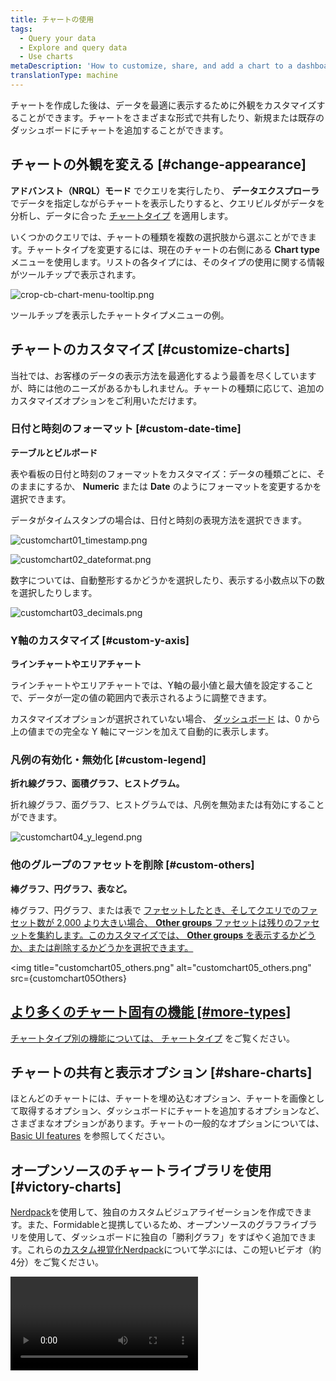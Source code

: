 ```yaml
---
title: チャートの使用
tags:
  - Query your data
  - Explore and query data
  - Use charts
metaDescription: 'How to customize, share, and add a chart to a dashboard in New Relic'
translationType: machine
---
```








チャートを作成した後は、データを最適に表示するために外観をカスタマイズすることができます。チャートをさまざまな形式で共有したり、新規または既存のダッシュボードにチャートを追加することができます。

## チャートの外観を変える [#change-appearance]

**アドバンスト（NRQL）モード** でクエリを実行したり、 **データエクスプローラ** でデータを指定しながらチャートを表示したりすると、クエリビルダがデータを分析し、データに合った [チャートタイプ](/docs/insights/use-insights-ui/manage-dashboards/insights-chart-types) を適用します。

いくつかのクエリでは、チャートの種類を複数の選択肢から選ぶことができます。チャートタイプを変更するには、現在のチャートの右側にある **Chart type** メニューを使用します。リストの各タイプには、そのタイプの使用に関する情報がツールチップで表示されます。

<img
  title="crop-cb-chart-menu-tooltip.png"
  alt="crop-cb-chart-menu-tooltip.png"
  src={cropCbChartMenuTooltip0}
/>

<figcaption>
  ツールチップを表示したチャートタイプメニューの例。
</figcaption>

## チャートのカスタマイズ [#customize-charts]

当社では、お客様のデータの表示方法を最適化するよう最善を尽くしていますが、時には他のニーズがあるかもしれません。チャートの種類に応じて、追加のカスタマイズオプションをご利用いただけます。

### 日付と時刻のフォーマット [#custom-date-time]

**テーブルとビルボード**

表や看板の日付と時刻のフォーマットをカスタマイズ：データの種類ごとに、そのままにするか、 **Numeric** または **Date** のようにフォーマットを変更するかを選択できます。

データがタイムスタンプの場合は、日付と時刻の表現方法を選択できます。

<img
  title="customchart01_timestamp.png"
  alt="customchart01_timestamp.png"
  src={customchart01Timestamp}
/>

<img
  title="customchart02_dateformat.png"
  alt="customchart02_dateformat.png"
  src={customchart02Dateformat}
/>

数字については、自動整形するかどうかを選択したり、表示する小数点以下の数を選択したりします。

<img
  title="customchart03_decimals.png"
  alt="customchart03_decimals.png"
  src={customchart03Decimals}
/>

### Y軸のカスタマイズ [#custom-y-axis]

**ラインチャートやエリアチャート**

ラインチャートやエリアチャートでは、Y軸の最小値と最大値を設定することで、データが一定の値の範囲内で表示されるように調整できます。

カスタマイズオプションが選択されていない場合、 [ダッシュボード](/docs/query-your-data/explore-query-data/dashboards/introduction-dashboards) は、0 から上の値までの完全な Y 軸にマージンを加えて自動的に表示します。

### 凡例の有効化・無効化 [#custom-legend]

**折れ線グラフ、面積グラフ、ヒストグラム。**

折れ線グラフ、面グラフ、ヒストグラムでは、凡例を無効または有効にすることができます。

<img
  title="customchart04_y_legend.png"
  alt="customchart04_y_legend.png"
  src={customchart04YLegend}
/>

### 他のグループのファセットを削除 [#custom-others]

**棒グラフ、円グラフ、表など。**

棒グラフ、円グラフ、または表で [ファセットしたとき、そしてクエリでのファセット数が 2,000 より大きい場合、 **Other groups** ファセットは残りのファセットを集約します。このカスタマイズでは、 **Other groups** を表示するかどうか、または削除するかどうかを選択できます。](/docs/query-your-data/explore-query-data/dashboards/filter-new-relic-one-dashboards-facets)

<img
  title="customchart05_others.png"
  alt="customchart05_others.png"
  src={customchart05Others}
>
  [](/docs/query-your-data/explore-query-data/dashboards/filter-new-relic-one-dashboards-facets)
</img>

## [より多くのチャート固有の機能 [#more-types]](/docs/query-your-data/explore-query-data/dashboards/filter-new-relic-one-dashboards-facets)

[チャートタイプ別の機能については、 ](/docs/query-your-data/explore-query-data/dashboards/filter-new-relic-one-dashboards-facets)[チャートタイプ](/docs/insights/use-insights-ui/manage-dashboards/chart-types/) をご覧ください。

## チャートの共有と表示オプション [#share-charts]

ほとんどのチャートには、チャートを埋め込むオプション、チャートを画像として取得するオプション、ダッシュボードにチャートを追加するオプションなど、さまざまなオプションがあります。チャートの一般的なオプションについては、 [Basic UI features](/docs/new-relic-one/use-new-relic-one/get-started/new-relic-one-core-ui-components) を参照してください。

## オープンソースのチャートライブラリを使用 [#victory-charts]

[Nerdpack](https://developer.newrelic.com/explore-docs/custom-viz/)を使用して、独自のカスタムビジュアライゼーションを作成できます。また、Formidableと提携しているため、オープンソースのグラフライブラリを使用して、ダッシュボードに独自の「勝利グラフ」をすばやく追加できます。これらの[カスタム視覚化Nerdpack](https://developer.newrelic.com/build-apps/customize-nerdpack/)について学ぶには、この短いビデオ（約4分）をご覧ください。

<Video
  id="WgHPo1lyf0Q"
  type="youtube"
/>